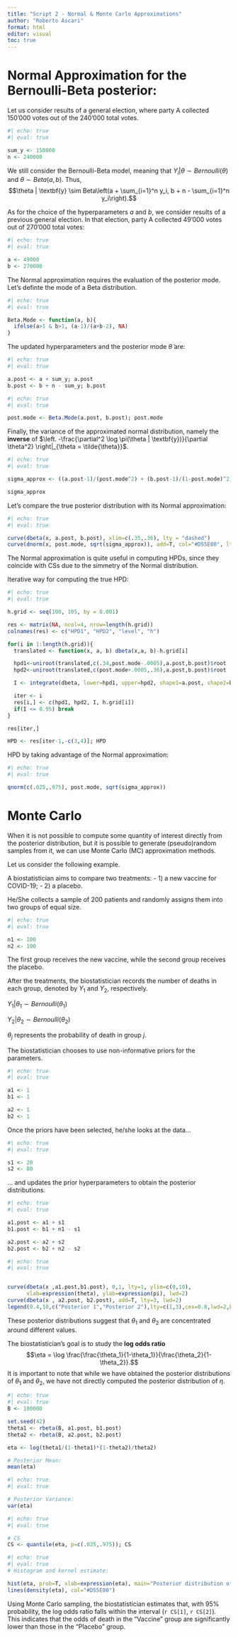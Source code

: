```yaml
---
title: "Script 2 - Normal & Monte Carlo Approximations"
author: "Roberto Ascari"
format: html
editor: visual
toc: true
---
```


# Normal Approximation for the Bernoulli-Beta posterior:

Let us consider results of a general election, where party A collected 150'000 votes out of the 240'000 total votes.

```r
#| echo: true
#| eval: true

sum_y <- 150000
n <- 240000
```

We still consider the Bernoulli-Beta model, meaning that $Y_i | \theta \sim Bernoulli(\theta)$ and $\theta \sim Beta(a, b)$. Thus, $$\theta | \textbf{y} \sim Beta\left(a + \sum_{i=1}^n y_i, b + n - \sum_{i=1}^n y_i\right).$$

As for the choice of the hyperparameters $a$ and $b$, we consider results of a previous general election. In that election, party A collected 49'000 votes out of 270'000 total votes:

```r
#| echo: true
#| eval: true

a <- 49000
b <- 270000
```

The Normal approximation requires the evaluation of the posterior mode. Let's definte the mode of a Beta distribution.

```r
#| echo: true
#| eval: true

Beta.Mode <- function(a, b){
  ifelse(a>1 & b>1, (a-1)/(a+b-2), NA)
}
```

The updated hyperparameters and the posterior mode $\tilde{\theta}$ are:

```r
#| echo: true
#| eval: true

a.post <- a + sum_y; a.post
b.post <- b + n - sum_y; b.post
```

```r
#| echo: true
#| eval: true

post.mode <- Beta.Mode(a.post, b.post); post.mode
```

Finally, the variance of the approximated normal distribution, namely the **inverse** of $\left. -\frac{\partial^2 \log \pi(\theta | \textbf{y})}{\partial \theta^2} \right|_{\theta = \tilde{\theta}}$.

```r
#| echo: true
#| eval: true

sigma_approx <- ((a.post-1)/(post.mode^2) + (b.post-1)/(1-post.mode)^2)^(-1)

sigma_approx
```

Let's compare the true posterior distribution with its Normal approximation:

```r
#| echo: true
#| eval: true

curve(dbeta(x, a.post, b.post), xlim=c(.35,.36), lty = "dashed")
curve(dnorm(x, post.mode, sqrt(sigma_approx)), add=T, col="#D55E00", lty = "dotted")
```

The Normal approximation is quite useful in computing HPDs, since they coincide with CSs due to the simmetry of the Normal distribution.

Iterative way for computing the true HPD:

```r
#| echo: true
#| eval: true

h.grid <- seq(100, 105, by = 0.001)

res <- matrix(NA, ncol=4, nrow=length(h.grid))
colnames(res) <- c("HPD1", "HPD2", "level", "h")

for(i in 1:length(h.grid)){
  translated <- function(x, a, b) dbeta(x,a, b)-h.grid[i]

  hpd1<-uniroot(translated,c(.34,post.mode-.0005),a.post,b.post)$root
  hpd2<-uniroot(translated,c(post.mode+.0005,.36),a.post,b.post)$root

  I <- integrate(dbeta, lower=hpd1, upper=hpd2, shape1=a.post, shape2=b.post)$value

  iter <- i
  res[i,] <- c(hpd1, hpd2, I, h.grid[i])
  if(I <= 0.95) break
}

res[iter,]

HPD <- res[iter-1,-c(3,4)]; HPD
```

HPD by taking advantage of the Normal approximation:

```r
#| echo: true
#| eval: true

qnorm(c(.025,.975), post.mode, sqrt(sigma_approx))
```

# Monte Carlo

When it is not possible to compute some quantity of interest directly from the posterior distribution, but it is possible to generate (pseudo)random samples from it, we can use Monte Carlo (MC) approximation methods.

Let us consider the following example.

A biostatistician aims to compare two treatments: - 1) a new vaccine for COVID-19; - 2) a placebo.

He/She collects a sample of 200 patients and randomly assigns them into two groups of equal size.

```r
#| echo: true
#| eval: true

n1 <- 100
n2 <- 100
```

The first group receives the new vaccine, while the second group receives the placebo.

After the treatments, the biostatistician records the number of deaths in each group, denoted by $Y_1$ and $Y_2$, respectively.

$Y_1|\theta_1 \sim Bernoulli(\theta_1)$

$Y_2| \theta_2 \sim Bernoulli(\theta_2)$

$\theta_j$ represents the probability of death in group $j$.

The biostatistician chooses to use non-informative priors for the parameters.

```r
#| echo: true
#| eval: true

a1 <- 1
b1 <- 1

a2 <- 1
b2 <- 1
```

Once the priors have been selected, he/she looks at the data...

```r
#| echo: true
#| eval: true

s1 <- 20
s2 <- 80
```

... and updates the prior hyperparameters to obtain the posterior distributions.

```r
#| echo: true
#| eval: true

a1.post <- a1 + s1
b1.post <- b1 + n1 - s1

a2.post <- a2 + s2
b2.post <- b2 + n2 - s2
```

```r
#| echo: true
#| eval: true


curve(dbeta(x ,a1.post,b1.post), 0,1, lty=1, ylim=c(0,10),
      xlab=expression(theta), ylab=expression(pi), lwd=2)
curve(dbeta(x , a2.post, b2.post), add=T, lty=3, lwd=2)
legend(0.4,10,c("Posterior 1","Posterior 2"),lty=c(1,3),cex=0.8,lwd=2,bty="n")
```

These posterior distributions suggest that $\theta_1$ and $\theta_2$ are concentrated around different values.

The biostatistician's goal is to study the **log odds ratio** $$\eta = \log \frac{\frac{\theta_1}{1-\theta_1}}{\frac{\theta_2}{1-\theta_2}}.$$ It is important to note that while we have obtained the posterior distributions of $\theta_1$ and $\theta_2$, we have not directly computed the posterior distribution of $\eta$.

```r
#| echo: true
#| eval: true
B <- 100000

set.seed(42)
theta1 <- rbeta(B, a1.post, b1.post)
theta2 <- rbeta(B, a2.post, b2.post)

eta <- log(theta1/(1-theta1)*(1-theta2)/theta2)

# Posterior Mean:
mean(eta)
```

```r
#| echo: true
#| eval: true

# Posterior Variance:
var(eta)
```

```r
#| echo: true
#| eval: true

# CS
CS <- quantile(eta, p=c(.025,.975)); CS
```

```r
#| echo: true
#| eval: true
# Histogram and kernel estimate:

hist(eta, prob=T, xlab=expression(eta), main="Posterior distribution of log OR")
lines(density(eta), col="#D55E00")
```

Using Monte Carlo sampling, the biostatistician estimates that, with 95% probability, the log odds ratio falls within the interval (`r CS[1]`, `r CS[2]`).\
This indicates that the odds of death in the "Vaccine" group are significantly lower than those in the "Placebo" group.

